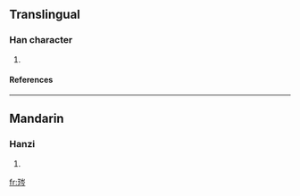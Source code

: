 ==Translingual==
===Han character===
{{Han char|rn=96|rad=玉|as=07|sn=11|four=1212<sub>7</sub>|canj=一土山人弓 (MGUON)}}
# {{defn|Han|sort=玉07}}
====References====
{{Han ref|kx=0733.150|dkj=21024|hdz=21117.060|uh=740C|ud=29708|bh=D676|bd=54902}}

----
==Mandarin==
===Hanzi===
{{cmn-hanzi|pin=[[líng]] ([[ling2]])|wg=ling<sup>2</sup>}}
# {{defn|Mandarin}}

[[fr:琌]]